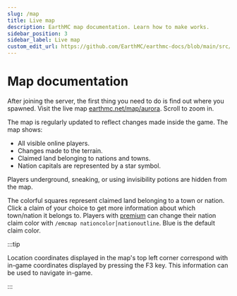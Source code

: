 ---
slug: /map
title: Live map
description: EarthMC map documentation. Learn how to make works.
sidebar_position: 3
sidebar_label: Live map
custom_edit_url: https://github.com/EarthMC/earthmc-docs/blob/main/src/docs/map.mdx
---
# Map documentation 
After joining the server, the first thing you need to do is find out where you spawned. Visit the live map [earthmc.net/map/aurora](https://earthmc.net/map/aurora/). Scroll to zoom in.

The map is regularly updated to reflect changes made inside the game. The map shows:

* All visible online players.
* Changes made to the terrain.
* Claimed land belonging to nations and towns.
* Nation capitals are represented by a star symbol.

Players underground, sneaking, or using invisibility potions are hidden from the map. 

The colorful squares represent claimed land belonging to a town or nation. Click a claim of your choice to get more information about which town/nation it belongs to. Players with [premium](https://earthmc.net/premium/) can change their nation claim color with `/emcmap nationcolor│nationoutline`. Blue is the default claim color.

:::tip

Location coordinates displayed in the map's top left corner correspond with in-game coordinates displayed by pressing the F3 key. This information can be used to navigate in-game.

:::

